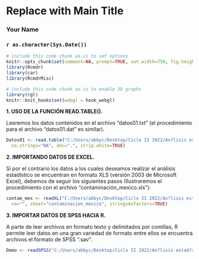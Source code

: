 <!-- R Commander Markdown Template -->

Replace with Main Title
=======================

### Your Name

### `r as.character(Sys.Date())`

```r
# include this code chunk as-is to set options
knitr::opts_chunk$set(comment=NA, prompt=TRUE, out.width=750, fig.height=8, fig.width=8)
library(Rcmdr)
library(car)
library(RcmdrMisc)
```


```r
# include this code chunk as-is to enable 3D graphs
library(rgl)
knitr::knit_hooks$set(webgl = hook_webgl)
```

**1. USO DE LA FUNCIÓN READ.TABLE().**

Leeremos los datos contenidos en el archivo "datos01.txt" (el procedimiento para el archivo “datos01.dat" es similar).
```r
Datos01 <- read.table("C:/Users/abbyc/Desktop/Ciclo II 2022/An?lisis estad?stico con R/curso-R-2022/datos01.txt", header=TRUE, stringsAsFactors=TRUE, sep="", 
  na.strings="NA", dec=".", strip.white=TRUE)
```

**2. IMPORTANDO DATOS DE EXCEL.**

Si por el contrario los datos a los cuales deseamos realizar el análisis estadístico se encuentran en formato XLS (versión 2003 de Microsoft Excel), debemos de seguir los siguientes pasos (Ilustraremos el procedimiento con el archivo “contaminación_mexico.xls”):
```r
contam_mex <- readXL("C:/Users/abbyc/Desktop/Ciclo II 2022/An?lisis estad?stico con R/curso-R-2022/contaminacion_mexico.xls", rownames=FALSE, header=TRUE, 
  na="", sheet="contaminacion_mexico", stringsAsFactors=TRUE)
```

**3. IMPORTAR DATOS DE SPSS HACIA R.**

A parte de leer archivos en formato texto y delimitados por comillas, R permite leer datos en una gran variedad de formato entre ellos se encuentra archivos el formato de SPSS “.sav”.
```r
Demo <- readSPSS("C:/Users/abbyc/Desktop/Ciclo II 2022/An?lisis estad?stico con R/curso-R-2022/demo.sav", rownames=FALSE, stringsAsFactors=TRUE, tolower=FALSE)
```

